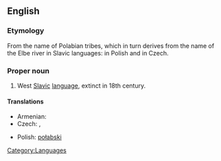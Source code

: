 ==English==
{{wikipedia|Polabian language}}

===Etymology===
From the name of Polabian tribes, which in turn derives from the name of the Elbe river in Slavic languages: {{term|Łaba|lang=pl}} in Polish and {{term|Labe|lang=cs}} in Czech.

===Proper noun===
{{en-proper noun}}

# West [[Slavic]] [[language]], extinct in 18th century.

====Translations====
{{trans-top|West Slavic language}}
* Armenian: {{t-|hy|պոլաբերեն|tr=polaberen|sc=Armn|xs=Armenian}}
* Czech: {{t-|cs|polabština|f}}, {{t-|cs|drevjanština|f}}
{{trans-mid}}
* Polish: [[połabski]] {{m}}
{{trans-bottom}}

[[Category:Languages]]
[[Category:Polabian language| ]]